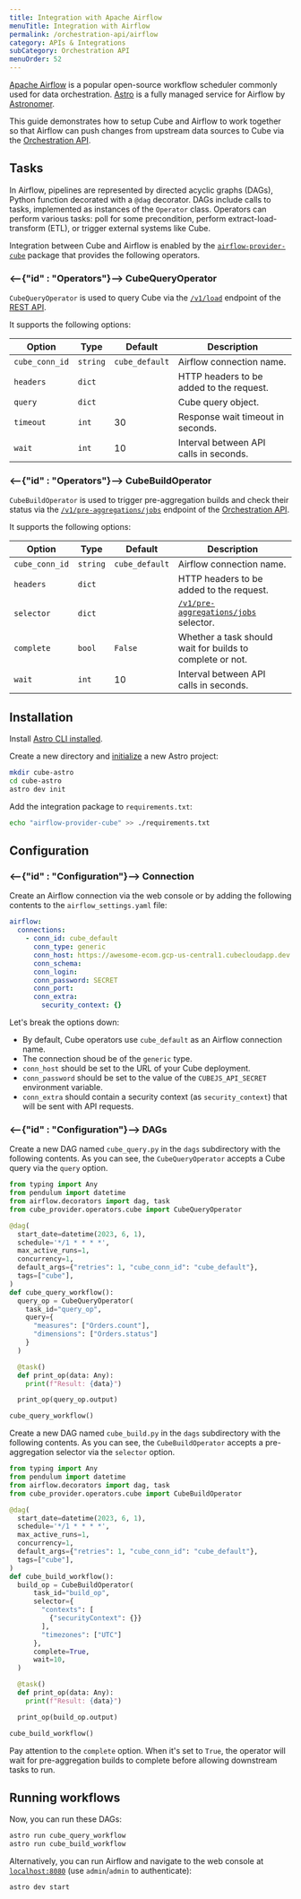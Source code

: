 ```yaml
---
title: Integration with Apache Airflow
menuTitle: Integration with Airflow
permalink: /orchestration-api/airflow
category: APIs & Integrations
subCategory: Orchestration API
menuOrder: 52
---
```


[Apache Airflow][airflow] is a popular open-source workflow scheduler commonly
used for data orchestration. [Astro][astro] is a fully managed service for
Airflow by [Astronomer][astro].

This guide demonstrates how to setup Cube and Airflow to work together so that
Airflow can push changes from upstream data sources to Cube via the
[Orchestration API][ref-orchestration-api].

## Tasks

In Airflow, pipelines are represented by directed acyclic graphs (DAGs),
Python function decorated with a `@dag` decorator. DAGs include calls to
tasks, implemented as instances of the `Operator` class. Operators can
perform various tasks: poll for some precondition, perform
extract-load-transform (ETL), or trigger external systems like Cube.

Integration between Cube and Airflow is enabled by the
[`airflow-provider-cube`][github-airflow-provider-cube] package that provides
the following operators.

### <--{"id" : "Operators"}--> CubeQueryOperator

`CubeQueryOperator` is used to query Cube via the
[`/v1/load`][ref-load-endpoint] endpoint of the [REST API][ref-rest-api].

It supports the following options:

| Option         | Type     | Default        | Description                              |
| -------------- | -------- | -------------- | ---------------------------------------- |
| `cube_conn_id` | `string` | `cube_default` | Airflow connection name.                 |
| `headers`      | `dict`   |                | HTTP headers to be added to the request. |
| `query`        | `dict`   |                | Cube query object.                       |
| `timeout`      | `int`    | 30             | Response wait timeout in seconds.        |
| `wait`         | `int`    | 10             | Interval between API calls in seconds.   |

### <--{"id" : "Operators"}--> CubeBuildOperator

`CubeBuildOperator` is used to trigger pre-aggregation builds and check their
status via the [`/v1/pre-aggregations/jobs`][ref-ref-jobs-endpoint] endpoint
of the [Orchestration API][ref-orchestration-api].

It supports the following options:

| Option         | Type     | Default          | Description                                                    |
| -------------- | -------- | ---------------- | -------------------------------------------------------------- |
| `cube_conn_id` | `string` | `cube_default`   | Airflow connection name.                                       |
| `headers`      | `dict`   |                  | HTTP headers to be added to the request.                       |
| `selector`     | `dict`   |                  | [`/v1/pre-aggregations/jobs`][ref-ref-jobs-endpoint] selector. |
| `complete`     | `bool`   | `False`          | Whether a task should wait for builds to complete or not.      |
| `wait`         | `int`    | 10               | Interval between API calls in seconds.                         |

## Installation

Install [Astro CLI installed][astro-cli].

Create a new directory and [initialize][astro-cli-dev-init] a new Astro project:

```bash
mkdir cube-astro
cd cube-astro
astro dev init
```

Add the integration package to `requirements.txt`:

```bash
echo "airflow-provider-cube" >> ./requirements.txt
```

## Configuration

### <--{"id" : "Configuration"}--> Connection

Create an Airflow connection via the web console or by adding the following
contents to the `airflow_settings.yaml` file:

```yaml
airflow:
  connections:
    - conn_id: cube_default
      conn_type: generic
      conn_host: https://awesome-ecom.gcp-us-central1.cubecloudapp.dev
      conn_schema:
      conn_login:
      conn_password: SECRET
      conn_port:
      conn_extra:
        security_context: {}
```

Let's break the options down:

- By default, Cube operators use `cube_default` as an Airflow connection name.
- The connection shoud be of the `generic` type.
- `conn_host` should be set to the URL of your Cube deployment.
- `conn_password` should be set to the value of the `CUBEJS_API_SECRET`
environment variable.
- `conn_extra` should contain a security context (as `security_context`) that
will be sent with API requests.

### <--{"id" : "Configuration"}--> DAGs

Create a new DAG named `cube_query.py` in the `dags` subdirectory with the
following contents. As you can see, the `CubeQueryOperator` accepts a Cube
query via the `query` option.

```python
from typing import Any
from pendulum import datetime
from airflow.decorators import dag, task
from cube_provider.operators.cube import CubeQueryOperator

@dag(
  start_date=datetime(2023, 6, 1),
  schedule='*/1 * * * *',
  max_active_runs=1,
  concurrency=1,
  default_args={"retries": 1, "cube_conn_id": "cube_default"},
  tags=["cube"],
)
def cube_query_workflow():
  query_op = CubeQueryOperator(
    task_id="query_op",
    query={
      "measures": ["Orders.count"],
      "dimensions": ["Orders.status"]
    }
  )

  @task()
  def print_op(data: Any):
    print(f"Result: {data}")

  print_op(query_op.output)

cube_query_workflow() 
```

Create a new DAG named `cube_build.py` in the `dags` subdirectory with the
following contents. As you can see, the `CubeBuildOperator` accepts a
pre-aggregation selector via the `selector` option.

```python
from typing import Any
from pendulum import datetime
from airflow.decorators import dag, task
from cube_provider.operators.cube import CubeBuildOperator

@dag(
  start_date=datetime(2023, 6, 1),
  schedule='*/1 * * * *',
  max_active_runs=1,
  concurrency=1,
  default_args={"retries": 1, "cube_conn_id": "cube_default"},
  tags=["cube"],
)
def cube_build_workflow():
  build_op = CubeBuildOperator(
      task_id="build_op",
      selector={
        "contexts": [
          {"securityContext": {}}
        ],
        "timezones": ["UTC"]
      },
      complete=True,
      wait=10,
  )

  @task()
  def print_op(data: Any):
    print(f"Result: {data}")

  print_op(build_op.output)

cube_build_workflow()
```

Pay attention to the `complete` option. When it's set to `True`, the operator
will wait for pre-aggregation builds to complete before allowing downstream
tasks to run.

## Running workflows

Now, you can run these DAGs:

```bash
astro run cube_query_workflow
astro run cube_build_workflow
```

Alternatively, you can run Airflow and navigate to the web console at
[`localhost:8080`](http://localhost:8080) (use `admin`/`admin` to
authenticate):

```bash
astro dev start
```

[airflow]: https://airflow.apache.org
[astro]: https://www.astronomer.io
[astro-cli]: https://docs.astronomer.io/astro/cli/overview
[astro-cli-dev-init]: https://docs.astronomer.io/astro/cli/astro-dev-init
[github-airflow-provider-cube]: https://github.com/cube-js/airflow-provider-cube/
[ref-load-endpoint]: /rest-api#v-1-load
[ref-ref-jobs-endpoint]: /rest-api#v-1-pre-aggregations-jobs
[ref-rest-api]: /http-api/rest
[ref-orchestration-api]: /orchestration-api